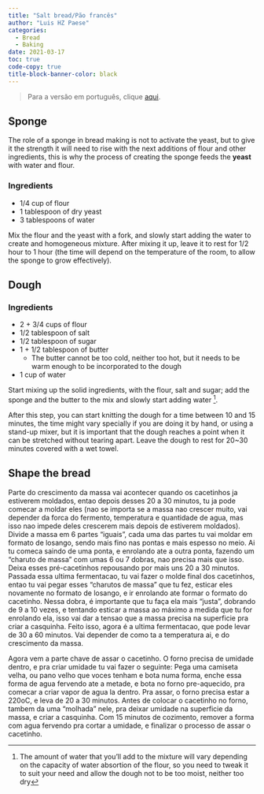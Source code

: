 ```yaml
---
title: "Salt bread/Pão francês"
author: "Luis HZ Paese"
categories:
  - Bread
  - Baking
date: 2021-03-17
toc: true
code-copy: true
title-block-banner-color: black
---
```


> Para a versão em português, clique [aqui](index-pt-br.qmd).

## Sponge

The role of a sponge in bread making is not to activate the yeast, but to give it the strength it will need to rise with the next additions of flour and other ingredients, this is why the process of creating the sponge feeds the **yeast** with water and flour.

### Ingredients

* 1/4 cup of flour
* 1 tablespoon of dry yeast
* 3 tablespoons of water

Mix the flour and the yeast with a fork, and slowly start adding the water to create and homogeneous mixture. After mixing it up, leave it to rest for 1/2 hour to 1 hour (the time will depend on the temperature of the room, to allow the sponge to grow effectively).


## Dough

### Ingredients

* 2 + 3/4 cups of flour
* 1/2 tablespoon of salt
* 1/2 tablespoon of sugar
* 1 + 1/2 tablespoon of butter
  * The butter cannot be too cold, neither too hot, but it needs to be warm enough to be incorporated to the dough
* 1 cup of water

Start mixing up the solid ingredients, with the flour, salt and sugar; add the sponge and the butter to the mix and slowly start adding water ^[The amount of water that you'll add to the mixture will vary depending on the capacity of water absortion of the flour, so you need to tweak it to suit your need and allow the dough not to be too moist, neither too dry].

After this step, you can start knitting the dough for a time between 10 and 15 minutes, the time might vary specially if you are doing it by hand, or using a stand-up mixer, but it is important that the dough reaches a point when it can be stretched without tearing apart. Leave the dough to rest for 20~30 minutes covered with a wet towel.


## Shape the bread

Parte do crescimento da massa vai acontecer quando os cacetinhos ja estiverem moldados, entao depois desses 20 a 30 minutos, tu ja pode comecar a moldar eles (nao se importa se a massa nao crescer muito, vai depender da forca do fermento, temperatura e quantidade de agua, mas isso nao impede deles crescerem mais depois de estiverem moldados). 
Divide a massa em 6 partes "iguais", cada uma das partes tu vai moldar em formato de losango, sendo mais fino nas pontas e mais espesso no meio. Ai tu comeca saindo de uma ponta, e enrolando ate a outra ponta, fazendo um "charuto de massa" com umas 6 ou 7 dobras, nao precisa mais que isso. Deixa esses pré-cacetinhos repousando por mais uns 20 a 30 minutos.
Passada essa ultima fermentacao, tu vai fazer o molde final dos cacetinhos, entao tu vai pegar esses "charutos de massa" que tu fez, esticar eles novamente no formato de losango, e ir enrolando ate formar o formato do cacetinho. Nessa dobra, é importante que tu faça ela mais "justa", dobrando de 9 a 10 vezes, e tentando esticar a massa ao máximo a medida que tu for enrolando ela, isso vai dar a tensao que a massa precisa na superficie pra criar a casquinha. Feito isso, agora é a ultima fermentacao, que pode levar de 30 a 60 minutos. Vai depender de como ta a temperatura ai, e do crescimento da massa.

Agora vem a parte chave de assar o cacetinho. O forno precisa de umidade dentro, e pra criar umidade tu vai fazer o seguinte: Pega uma camiseta velha, ou pano velho que voces tenham e bota numa forma, enche essa forma de agua fervendo ate a metade, e bota no forno pre-aquecido, pra comecar a criar vapor de agua la dentro. Pra assar, o forno precisa estar a 220oC, e leva de 20 a 30 minutos. Antes de colocar o cacetinho no forno, tambem da uma "molhada" nele, pra deixar umidade na superficie da massa, e criar a casquinha. 
Com 15 minutos de cozimento, remover a forma com agua fervendo pra cortar a umidade, e finalizar o processo de assar o cacetinho.

